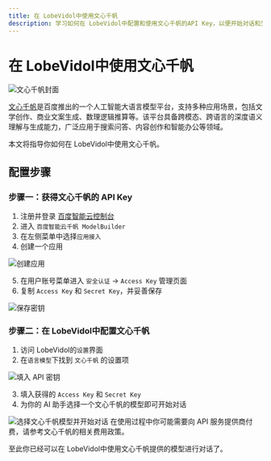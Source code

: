 ```yaml
---
title: 在 LobeVidol中使用文心千帆
description: 学习如何在 LobeVidol中配置和使用文心千帆的API Key，以便开始对话和交互。
---
```


# 在 LobeVidol中使用文心千帆

<Frame>
  <img
    src="https://oss.vidol.chat/docs/2024/12/9002ef959ed2146d4601aa733087253e.png"
    alt="文心千帆封面"
  />
</Frame>

[文心千帆](https://qianfan.cloud.baidu.com/)是百度推出的一个人工智能大语言模型平台，支持多种应用场景，包括文学创作、商业文案生成、数理逻辑推算等。该平台具备跨模态、跨语言的深度语义理解与生成能力，广泛应用于搜索问答、内容创作和智能办公等领域。

本文将指导你如何在 LobeVidol中使用文心千帆。

## 配置步骤

### 步骤一：获得文心千帆的 API Key

1. 注册并登录 [百度智能云控制台](https://console.bce.baidu.com/)
2. 进入 `百度智能云千帆 ModelBuilder`
3. 在左侧菜单中选择`应用接入`
4. 创建一个应用

<Frame>
  <img
    src="https://oss.vidol.chat/assets/f023683fe2f521e092cbdbebeb1de688.webp"
    alt="创建应用"
  />
</Frame>

5. 在用户账号菜单进入 `安全认证` -> `Access Key` 管理页面
6. 复制 `Access Key` 和 `Secret Key`，并妥善保存

<Frame>
  <img
    src="https://oss.vidol.chat/assets/2be6128378b48f17cd5acbe0f84dce77.webp"
    alt="保存密钥"
  />
</Frame>

### 步骤二：在 LobeVidol中配置文心千帆

1. 访问 LobeVidol的`设置`界面
2. 在`语言模型`下找到 `文心千帆` 的设置项

<Frame>
  <img
    src="https://oss.vidol.chat/assets/831813e913d9a8f9e40c5562fe50d245.webp"
    alt="填入 API 密钥"
  />
</Frame>

3. 填入获得的 `Access Key` 和 `Secret Key`
4. 为你的 AI 助手选择一个文心千帆的模型即可开始对话

<Frame>
  <img
    src="https://oss.vidol.chat/assets/768ec6fd300785186b202437985857c4.webp"
    alt="选择文心千帆模型并开始对话"
  />
</Frame>

<Warning>
  在使用过程中你可能需要向 API 服务提供商付费，请参考文心千帆的相关费用政策。
</Warning>

至此你已经可以在 LobeVidol中使用文心千帆提供的模型进行对话了。
